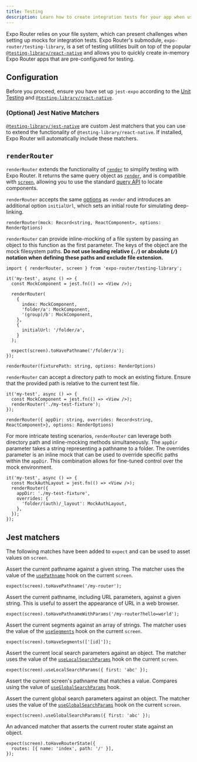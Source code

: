 ```yaml
---
title: Testing
description: Learn how to create integration tests for your app when using Expo Router.
---
```



Expo Router relies on your file system, which can present challenges when setting up mocks for integration tests. Expo Router's submodule, `expo-router/testing-library`, is a set of testing utilities built on top of the popular [`@testing-library/react-native`](https://callstack.github.io/react-native-testing-library/) and allows you to quickly create in-memory Expo Router apps that are pre-configured for testing.

## Configuration

Before you proceed, ensure you have set up `jest-expo` according to the [Unit Testing](/develop/unit-testing/) and [`@testing-library/react-native`](https://callstack.github.io/react-native-testing-library/docs/getting-started).

### (Optional) Jest Native Matchers

[`@testing-library/jest-native`](https://testing-library.com/docs/ecosystem-jest-native/) are custom Jest matchers that you can use to extend the functionality of `@testing-library/react-native`. If installed, Expo Router will automatically include these matchers.

## `renderRouter`

`renderRouter` extends the functionality of [`render`](https://callstack.github.io/react-native-testing-library/docs/api#render) to simplify testing with Expo Router. It returns the same query object as [`render`](https://callstack.github.io/react-native-testing-library/docs/api#render), and is compatible with [`screen`](https://callstack.github.io/react-native-testing-library/docs/api#screen), allowing you to use the standard [query API](https://callstack.github.io/react-native-testing-library/docs/api-queries) to locate components.

`renderRouter` accepts the same [options](https://callstack.github.io/react-native-testing-library/docs/api#render-options) as `render` and introduces an additional option `initialUrl`, which sets an initial route for simulating deep-linking.

<APIBox header="Inline file system">

`renderRouter(mock: Record<string, ReactComponent>, options: RenderOptions)`

`renderRouter` can provide inline-mocking of a file system by passing an object to this function as the first parameter. The keys of the object are the mock filesystem paths. **Do not use leading relative (`./`) or absolute (`/`) notation when defining these paths and exclude file extension.**

```tsx app.test.tsx
import { renderRouter, screen } from 'expo-router/testing-library';

it('my-test', async () => {
  const MockComponent = jest.fn(() => <View />);

  renderRouter(
    {
      index: MockComponent,
      'folder/a': MockComponent,
      '(group)/b': MockComponent,
    },
    {
      initialUrl: '/folder/a',
    }
  );

  expect(screen).toHavePathname('/folder/a');
});
```

</APIBox>

<APIBox header="Path to fixture">

`renderRouter(fixturePath: string, options: RenderOptions)`

`renderRouter` can accept a directory path to mock an existing fixture. Ensure that the provided path is relative to the current test file.

```tsx app.test.js
it('my-test', async () => {
  const MockComponent = jest.fn(() => <View />);
  renderRouter('./my-test-fixture');
});
```

</APIBox>

<APIBox header="Path to the fixture with overrides">

`renderRouter({ appDir: string, overrides: Record<string, ReactComponent>}, options: RenderOptions)`

For more intricate testing scenarios, `renderRouter` can leverage both directory path and inline-mocking methods simultaneously. The `appDir` parameter takes a string representing a pathname to a folder. The overrides parameter is an inline mock that can be used to override specific paths within the `appDir`. This combination allows for fine-tuned control over the mock environment.

```tsx app.test.js
it('my-test', async () => {
  const MockAuthLayout = jest.fn(() => <View />);
  renderRouter({
    appDir: './my-test-fixture',
    overrides: {
      'folder/(auth)/_layout': MockAuthLayout,
    },
  });
});
```

</APIBox>

## Jest matchers

The following matches have been added to `expect` and can be used to asset values on `screen`.

<APIBox header="toHavePathname()">

Assert the current pathname against a given string. The matcher uses the value of the [`usePathname`](/router/reference/hooks/#usepathname) hook on the current `screen`.

```tsx app.test.ts
expect(screen).toHavePathname('/my-router');
```

</APIBox>

<APIBox header="toHavePathnameWithParams()">

Assert the current pathname, including URL parameters, against a given string. This is useful to assert the appearance of URL in a web browser.

```tsx app.test.ts
expect(screen).toHavePathnameWithParams('/my-router?hello=world');
```

</APIBox>

<APIBox header="toHaveSegments()">

Assert the current segments against an array of strings. The matcher uses the value of the [`useSegments`](/router/reference/hooks/#usesegments) hook on the current `screen`.

```tsx app.test.ts
expect(screen).toHaveSegments(['[id]']);
```

</APIBox>
<APIBox header="useLocalSearchParams">

Assert the current local search parameters against an object. The matcher uses the value of the [`useLocalSearchParams`](/router/reference/hooks/#uselocalsearchparams) hook on the current `screen`.

```tsx app.test.ts
expect(screen).useLocalSearchParams({ first: 'abc' });
```

</APIBox>
<APIBox header="useGlobalSearchParams">

Assert the current screen's pathname that matches a value. Compares using the value of [`useGlobalSearchParams`](/router/reference/hooks/#useglobalsearchparams) hook.

Assert the current global search parameters against an object. The matcher uses the value of the [`useGlobalSearchParams`](/router/reference/hooks/#useglobalsearchparams) hook on the current `screen`.

```tsx app.test.ts
expect(screen).useGlobalSearchParams({ first: 'abc' });
```

</APIBox>

<APIBox header="toHaveRouterState()">

An advanced matcher that asserts the current router state against an object.

```tsx app.test.ts
expect(screen).toHaveRouterState({
  routes: [{ name: 'index', path: '/' }],
});
```

</APIBox>
